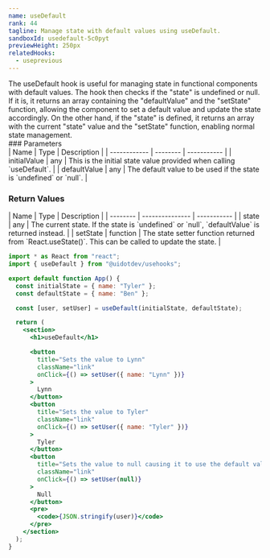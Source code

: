 ```yaml
---
name: useDefault
rank: 44
tagline: Manage state with default values using useDefault.
sandboxId: usedefault-5c0pyt
previewHeight: 250px
relatedHooks:
  - useprevious
---
```



<HookDescription name={frontmatter.name}>
  The useDefault hook is useful for managing state in functional components with
  default values. The hook then checks if the "state" is undefined or null. If
  it is, it returns an array containing the "defaultValue" and the "setState"
  function, allowing the component to set a default value and update the state
  accordingly. On the other hand, if the "state" is defined, it returns an array
  with the current "state" value and the "setState" function, enabling normal
  state management.
</HookDescription>

<div class="reference">
  ### Parameters

  <div class="table-container">
  | Name         | Type     | Description |
  | ------------ | -------- | ----------- |
  | initialValue | any      | This is the initial state value provided when calling `useDefault`. |
  | defaultValue | any      | The default value to be used if the state is `undefined` or `null`. |
  </div>

  ### Return Values

  <div class="table-container">
  | Name     | Type            | Description |
  | -------- | --------------- | ----------- |
  | state    | any             | The current state. If the state is `undefined` or `null`, `defaultValue` is returned instead. |
  | setState | function        | The state setter function returned from `React.useState()`. This can be called to update the state. |
  </div>
</div>

<CodePreview
  sandboxId={frontmatter.sandboxId}
  previewHeight={frontmatter.previewHeight}
/>

<StaticCodeContainer>

```jsx
import * as React from "react";
import { useDefault } from "@uidotdev/usehooks";

export default function App() {
  const initialState = { name: "Tyler" };
  const defaultState = { name: "Ben" };

  const [user, setUser] = useDefault(initialState, defaultState);

  return (
    <section>
      <h1>useDefault</h1>

      <button
        title="Sets the value to Lynn"
        className="link"
        onClick={() => setUser({ name: "Lynn" })}
      >
        Lynn
      </button>
      <button
        title="Sets the value to Tyler"
        className="link"
        onClick={() => setUser({ name: "Tyler" })}
      >
        Tyler
      </button>
      <button
        title="Sets the value to null causing it to use the default value"
        className="link"
        onClick={() => setUser(null)}
      >
        Null
      </button>
      <pre>
        <code>{JSON.stringify(user)}</code>
      </pre>
    </section>
  );
}

```

</StaticCodeContainer>
